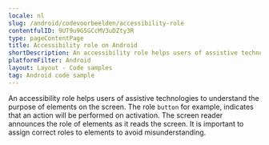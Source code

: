```yaml
---
locale: nl
slug: /android/codevoorbeelden/accessibility-role
contentfulID: 9UT9u9G5GCcMV3uDZty3R
type: pageContentPage
title: Accessibility role on Android
shortDescription: An accessibility role helps users of assistive technologies to understand the purpose of elements on the screen.
platformFilter: Android
layout: Layout - Code samples
tag: Android code sample
---
```


An accessibility role helps users of assistive technologies to understand the purpose of elements on the screen. The role `button` for example, indicates that an action will be performed on activation. The screen reader announces the role of elements as it reads the screen. It is important to assign correct roles to elements to avoid misunderstanding.

<CodeSample id="accessibility-role" locale="nl" platform="android"/>